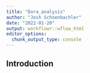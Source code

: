 ```yaml
---
title: "Dora_analysis"
author: "Josh Schoenbachler"
date: "2022-01-20"
output: workflowr::wflow_html
editor_options:
  chunk_output_type: console
---
```


## Introduction

```r

```

